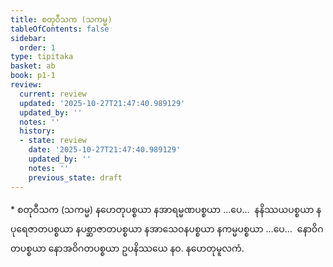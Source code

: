 ```yaml
---
title: စတုဝီသက (သကမ္မ)
tableOfContents: false
sidebar:
  order: 1
type: tipitaka
basket: ab
book: p1-1
review:
  current: review
  updated: '2025-10-27T21:47:40.989129'
  updated_by: ''
  notes: ''
  history:
  - state: review
    date: '2025-10-27T21:47:40.989129'
    updated_by: ''
    notes: ''
    previous_state: draft
---
```



<ReviewStatus review={frontmatter.review} showDetails={true} />

<HypothesisAnnotation frontmatter={frontmatter} />

<DynamicBreadcrumb />

<Paragraph type="center" book="p1-1">
* စတုဝီသက (သကမ္မ)
</Paragraph>

<Paragraph number="2031" book="p1-1">
နဟေတုပစ္စယာ နအာရမ္မဏပစ္စယာ …ပေ…  နနိဿယပစ္စယာ နပုရေဇာတပစ္စယာ နပစ္ဆာဇာတပစ္စယာ နအာသေဝနပစ္စယာ နကမ္မပစ္စယာ …ပေ…  နောဝိဂတပစ္စယာ နောအဝိဂတပစ္စယာ ဥပနိဿယေ နဝ.

</Paragraph>

<Paragraph number="2032" type="center" book="p1-1">
နဟေတုမူလကံ.
</Paragraph>